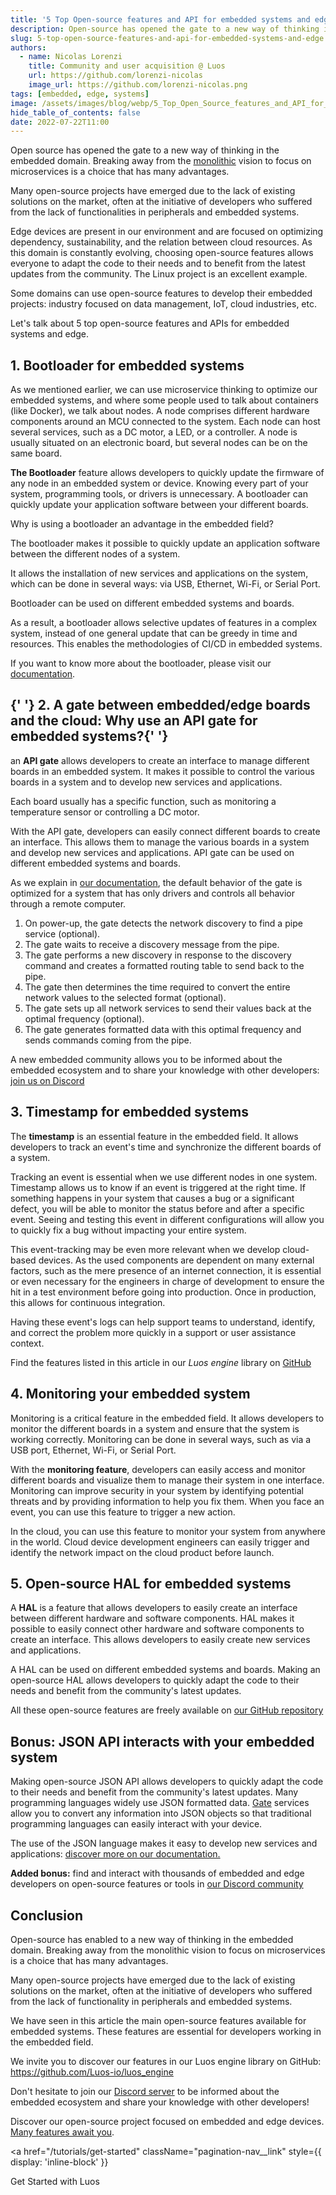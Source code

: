 ```yaml
---
title: '5 Top Open-source features and API for embedded systems and edge'
description: Open-source has opened the gate to a new way of thinking in our domain. Discover 5 top features and APIs for embedded systems and edge.
slug: 5-top-open-source-features-and-api-for-embedded-systems-and-edge
authors:
  - name: Nicolas Lorenzi
    title: Community and user acquisition @ Luos
    url: https://github.com/lorenzi-nicolas
    image_url: https://github.com/lorenzi-nicolas.png
tags: [embedded, edge, systems]
image: /assets/images/blog/webp/5_Top_Open_Source_features_and_API_for_embedded_systems_and_Edge_Luos.webp
hide_table_of_contents: false
date: 2022-07-22T11:00
---
```


Open source has opened the gate to a new way of thinking in the embedded domain. Breaking away from the [monolithic](/2021-01-13-unleash-embedded.mdx) vision to focus on microservices is a choice that has many advantages.

<!--truncate-->

Many open-source projects have emerged due to the lack of existing solutions on the market, often at the initiative of developers who suffered from the lack of functionalities in peripherals and embedded systems.

Edge devices are present in our environment and are focused on optimizing dependency, sustainability, and the relation between cloud resources. As this domain is constantly evolving, choosing open-source features allows everyone to adapt the code to their needs and to benefit from the latest updates from the community. The Linux project is an excellent example.

Some domains can use open-source features to develop their embedded projects: industry focused on data management, IoT, cloud industries, etc.

Let's talk about 5 top open-source features and APIs for embedded systems and edge.

<h2> 1. Bootloader for embedded systems </h2>

As we mentioned earlier, we can use microservice thinking to optimize our embedded systems, and where some people used to talk about containers (like Docker), we talk about nodes. A node comprises different hardware components around an MCU connected to the system. Each node can host several services, such as a DC motor, a LED, or a controller. A node is usually situated on an electronic board, but several nodes can be on the same board.

**The Bootloader** feature allows developers to quickly update the firmware of any node in an embedded system or device. Knowing every part of your system, programming tools, or drivers is unnecessary. A bootloader can quickly update your application software between your different boards.

Why is using a bootloader an advantage in the embedded field?

The bootloader makes it possible to quickly update an application software between the different nodes of a system.

It allows the installation of new services and applications on the system, which can be done in several ways: via USB, Ethernet, Wi-Fi, or Serial Port.

Bootloader can be used on different embedded systems and boards.

As a result, a bootloader allows selective updates of features in a complex system, instead of one general update that can be greedy in time and resources. This enables the methodologies of CI/CD in embedded systems.

If you want to know more about the bootloader, please visit our [documentation](/docs/tools/bootloader).

<h2>
  {' '}
  2. A gate between embedded/edge boards and the cloud: Why use an API gate for embedded systems?{' '}
</h2>

an **API gate** allows developers to create an interface to manage different boards in an embedded system. It makes it possible to control the various boards in a system and to develop new services and applications.

Each board usually has a specific function, such as monitoring a temperature sensor or controlling a DC motor.

With the API gate, developers can easily connect different boards to create an interface. This allows them to manage the various boards in a system and develop new services and applications. API gate can be used on different embedded systems and boards.

As we explain in [our documentation](/docs/tools/gate), the default behavior of the gate is optimized for a system that has only drivers and controls all behavior through a remote computer.

1. On power-up, the gate detects the network discovery to find a pipe service (optional).
2. The gate waits to receive a discovery message from the pipe.
3. The gate performs a new discovery in response to the discovery command and creates a formatted routing table to send back to the pipe.
4. The gate then determines the time required to convert the entire network values to the selected format (optional).
5. The gate sets up all network services to send their values back at the optimal frequency (optional).
6. The gate generates formatted data with this optimal frequency and sends commands coming from the pipe.

A new embedded community allows you to be informed about the embedded ecosystem and to share your knowledge with other developers: <a rel="noopener noreferrer external nofollow" href="https://discord.gg/luos" target="_blank">join us on Discord</a>

<h2> 3. Timestamp for embedded systems </h2>

The **timestamp** is an essential feature in the embedded field. It allows developers to track an event's time and synchronize the different boards of a system.

Tracking an event is essential when we use different nodes in one system. Timestamp allows us to know if an event is triggered at the right time. If something happens in your system that causes a bug or a significant defect, you will be able to monitor the status before and after a specific event. Seeing and testing this event in different configurations will allow you to quickly fix a bug without impacting your entire system.

This event-tracking may be even more relevant when we develop cloud-based devices. As the used components are dependent on many external factors, such as the mere presence of an internet connection, it is essential or even necessary for the engineers in charge of development to ensure the hit in a test environment before going into production. Once in production, this allows for continuous integration.

Having these event's logs can help support teams to understand, identify, and correct the problem more quickly in a support or user assistance context.

Find the features listed in this article in our _Luos engine_ library on <a rel="noopener noreferrer external nofollow" href="https://github.com/Luos-io/luos_engine" target="_blank">GitHub</a>

<h2> 4. Monitoring your embedded system </h2>

Monitoring is a critical feature in the embedded field. It allows developers to monitor the different boards in a system and ensure that the system is working correctly. Monitoring can be done in several ways, such as via a USB port, Ethernet, Wi-Fi, or Serial Port.

With the **monitoring feature**, developers can easily access and monitor different boards and visualize them to manage their system in one interface. Monitoring can improve security in your system by identifying potential threats and by providing information to help you fix them. When you face an event, you can use this feature to trigger a new action.

In the cloud, you can use this feature to monitor your system from anywhere in the world. Cloud device development engineers can easily trigger and identify the network impact on the cloud product before launch.

<h2> 5. Open-source HAL for embedded systems </h2>

A **HAL** is a feature that allows developers to easily create an interface between different hardware and software components. HAL makes it possible to easily connect other hardware and software components to create an interface. This allows developers to easily create new services and applications.

A HAL can be used on different embedded systems and boards. Making an open-source HAL allows developers to quickly adapt the code to their needs and benefit from the community's latest updates.

All these open-source features are freely available on <a rel="noopener noreferrer external nofollow" href="https://github.com/Luos-io/luos_engine" target="_blank">our GitHub repository</a>

<h2> Bonus: JSON API interacts with your embedded system </h2>

Making open-source JSON API allows developers to quickly adapt the code to their needs and benefit from the community's latest updates. Many programming languages widely use JSON formatted data. [Gate](/docs/tools/gate) services allow you to convert any information into JSON objects so that traditional programming languages can easily interact with your device.

The use of the JSON language makes it easy to develop new services and applications: [discover more on our documentation.](/docs/tools/api-json)

**Added bonus:** find and interact with thousands of embedded and edge developers on open-source features or tools in <a rel="noopener noreferrer external nofollow" href="https://discord.gg/luos" target="_blank">our Discord community</a>

<h2> Conclusion </h2>

Open-source has enabled to a new way of thinking in the embedded domain. Breaking away from the monolithic vision to focus on microservices is a choice that has many advantages.

Many open-source projects have emerged due to the lack of existing solutions on the market, often at the initiative of developers who suffered from the lack of functionality in peripherals and embedded systems.

We have seen in this article the main open-source features available for embedded systems. These features are essential for developers working in the embedded field.

We invite you to discover our features in our Luos engine library on GitHub: https://github.com/Luos-io/luos_engine

Don't hesitate to join our [Discord server](https://discord.gg/luos) to be informed about the embedded ecosystem and share your knowledge with other developers!

Discover our open-source project focused on embedded and edge devices. [Many features await you](https://www.luos.io).

<a
  href="/tutorials/get-started"
  className="pagination-nav__link"
  style={{ display: 'inline-block' }}
>
  Get Started with Luos
</a>
